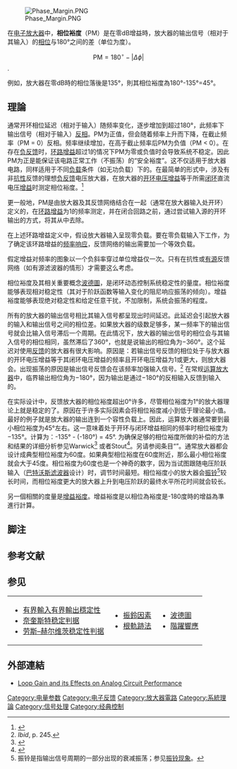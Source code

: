 {{NoteTA|G1=Signals and Systems}}
[[Image:Phase_Margin.PNG|thumb]]

在[[放大器|电子放大器]]中，'''相位裕度'''（PM）是在零dB增益時，放大器的输出信号（相对于其输入）的[[相位|相位]]与180°之间的差（单位为度）。

:<math>\mathrm{PM} = 180^\circ - |\Delta \phi|</math>.

例如，放大器在零dB時的相位落後是135°，則其相位裕度為180°-135°=45°。

==理論==
通常开环相位延迟（相对于输入）随频率变化，逐步增加到超过180°，此频率下输出信号（相对于输入）[[相位|反相]]。PM为正值，但会随着频率上升而下降，在截止频率（PM = 0）反相。频率继续增加，在高于截止频率后PM为负值（PM < 0）。在存在[[负反馈|负反馈]]时，[[环路增益|环路增益]]超过1的情况下PM为零或负值时会导致系统不稳定。因此PM为正是能保证该电路正常工作（不振荡）的“安全裕度”。这不仅适用于放大器电路，同样适用于不同[[负载|负载]]条件（如无功负载）下的{{le|有源滤波器|active filters}}。在最简单的形式中，涉及有非[[电抗|抗性]]反馈的理想[[负反馈|负反馈]]电压放大器，在放大器的[[开环增益|开环电压增益]]等于所需[[反馈|闭环]]直流电压[[增益|增益]]时测定相位裕度。<ref name=Horowitz>
{{cite book
|author=Paul Horowitz & Hill W
|title=The art of electronics
|year= 1989
|edition=Second
|publisher=Cambridge University Press
|location=Cambridge MA
|isbn=0-521-37095-7
|url=http://books.google.com/books?id=bkOMDgwFA28C&printsec=frontcover&dq=intitle:Art+intitle:of+intitle:electronics&lr=&as_brr=0#PPA245,M1
|at=§ 4.33 pp. 242–249}}</ref>

更一般地，PM是由放大器及其反馈网络结合在一起（通常在放大器输入处开环）定义的，在[[环路增益|环路增益]]为1的频率测定，并在闭合回路之前，通过尝试输入源的开环输出的方式，将其从中去除。

在上述环路增益定义中，假设放大器输入呈现零负载。要在零负载输入下工作，为了确定该环路增益的[[频率响应|频率响应]]，反馈网络的输出需要加一个等效负载。

假定增益对频率的图象以一个负斜率穿过单位增益仅一次。只有在抗性或[[被動元件|有源]]反馈网络（如有源滤波器的情形）才需要这么考虑。

相位裕度及其相关重要概念[[波德圖|波德圖]]，是闭环动态控制系统稳定性的量度。相位裕度能够表现相对稳定性（其对于阶跃函数等输入变化的阻尼响应振荡的倾向）。增益裕度能够表现绝对稳定性和给定任意干扰，不加限制，系统会振荡的程度。

所有的放大器的输出信号相比其输入信号都呈现出时间延迟。此延迟会引起放大器的输入和输出信号之间的相位差。如果放大器的级数足够多，某一频率下的输出信号就会比输入信号滞后一个周期。在此情况下，放大器的输出信号的相位会与其输入信号的相位相同，虽然滞后了360°，也就是说输出的相位角为−360°。这个延迟对使用[[反馈|反馈]]的放大器有很大影响。原因是：若输出信号反馈的相位处于与放大器的开环电压增益等于其闭环电压增益的频率且开环电压增益为1或更大，则放大器会{{le|电子振荡|electronic oscillation|振荡}}。出现振荡的原因是输出信号反馈会在该频率加强输入信号。<ref>''Ibid'', p. 245.</ref>  在常规[[运算放大器|运算放大器]]中，临界输出相位角为−180°，因为输出是通过−180°的反相输入反馈到输入的。

在实际设计中，反馈放大器的相位裕度超出0°许多，尽管相位裕度为1°的放大器理论上就是稳定的了。原因在于许多实际因素会将相位裕度减小到低于理论最小值。最好的例子就是放大器的输出连到一个容性负载上。因此，运算放大器通常要{{le|频率补偿|frequency compensation|补偿}}到最小相位裕度为45°左右。这一意味着处于开环与闭环增益相同的频率时相位裕度为−135°。计算为：<span class="nowrap">-135° - (-180°) = 45°.</span>  为确保足够的相位裕度所做的补偿的方法和结果的详细分析参见Warwick<ref name=Warwick>
{{cite book
|author=K Warwick
|title=An introduction to control systems
|year= 1996
|edition=Second
|publisher=World Scientific
|location=Singapore
|isbn= 981-02-2597-0 
|id= (pb). ISBN 981-02-1563-0 (hc)
|url=http://books.google.com/books?id=yjaungEACAAJ
|at=Chapter 5, pp. 137–196}}</ref>
或者Stout<ref name=Stout>
{{cite book
|author=David F Stout & Kaufman M
|title=Handbook of operational amplifier circuit design
|year= 1976
|publisher=McGraw-Hill
|location=NY
|isbn= 0-07-061797-X
|url=http://books.google.com/books?id=PlWyAQAACAAJ&printsec=frontcover&dq=editions:ISBN%200-07-061797-X
|at=Sec. 3–4}}</ref>。另请参阅条目“{{le|极点分离|Pole splitting}}”。通常放大器都会设计成典型相位裕度为60度。如果典型相位裕度在60度附近，那么最小相位裕度就会大于45度。相位裕度为60度也是一个神奇的数字，因为当试图跟随电压阶跃输入（[[巴特沃斯滤波器|巴特沃斯滤波器]]设计）时，调节时间最短。相位裕度小的放大器会[[振铃现象|振铃]]<ref group="nb">振铃是指输出信号周期的一部分出现的衰减振荡；参见[[振铃现象|振铃现象]]。</ref>较长时间，而相位裕度更大的放大器上升到电压阶跃的最终水平所花时间就会较长。

另一個相關的度量是[[波德圖#增益裕度|增益裕度]]。增益裕度是以相位為裕度是-180度時的增益為準進行計算。

==脚注==
{{Reflist|group=nb}}

==参考文献==
{{Reflist}}

==参见==
{|
| valign=top |
*[[有界輸入有界輸出穩定性|有界輸入有界輸出穩定性]]
*[[奈奎斯特稳定判据|奈奎斯特稳定判据]]
*[[劳斯–赫尔维茨稳定性判据|劳斯–赫尔维茨稳定性判据]]
| valign=top |
*[[振鈴因素|振鈴因素]]
*[[根軌跡法|根軌跡法]]
| valign=top |
*[[波德圖|波德圖]]
*[[階躍響應|階躍響應]]
|}

==外部連結==
* [http://www.linear.com/solutions/5587 Loop Gain and its Effects on Analog Circuit Performance] {{Wayback|url=http://www.linear.com/solutions/5587 |date=20160219194824 }}


{{DEFAULTSORT:相位裕度}}
[[Category:电量参数|Category:电量参数]]
[[Category:电子反馈|Category:电子反馈]]
[[Category:放大器電路|Category:放大器電路]]
[[Category:系統理論|Category:系統理論]]
[[Category:信号处理|Category:信号处理]]
[[Category:经典控制|Category:经典控制]]